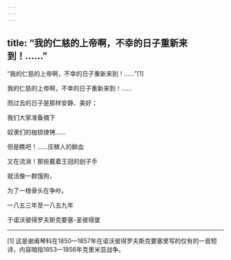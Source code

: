 ```yaml
---
---
---
```

title: “我的仁慈的上帝啊，不幸的日子重新来到！……”
---



“我的仁慈的上帝啊，不幸的日子重新来到！……”[1]


我的仁慈的上帝啊，不幸的日子重新来到！……

而过去的日子是那样安静、美好；

我们大家准备摘下

奴隶们的枷锁镣铐……

但是瞧吧！……庄稼人的鲜血

又在流淌！那些戴着王冠的刽子手

就活像一群饿狗，

为了一根骨头在争吵。

一八五三年至一八五九年

于诺沃彼得罗夫斯克要塞-圣彼得堡



* * *



[1] 这是谢甫琴科在1850—1857年在诺沃彼得罗夫斯克要塞里写的仅有的一首短诗，内容暗指1853—1856年克里米亚战争。